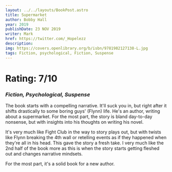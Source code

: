 ```yaml
---
layout: ../../layouts/BookPost.astro
title: Supermarket
author: Bobby Hall
year: 2019
publishDate: 23 NOV 2019
writer: Mark
href: https://twitter.com/_Hopelezz
description: 
img: https://covers.openlibrary.org/b/isbn/9781982127138-L.jpg
tags: Fiction, psychological, Fiction, Suspense
---
```


# Rating: 7/10
### _Fiction, Psychological, Suspense_

The book starts with a compelling narrative. It'll suck you in, but right after it shifts drastically to some boring guys' (Flynn) life. He's an author, writing about a supermarket. For the most part, the story is bland day-to-day nonsense, but with insights into his thoughts on writing his novel.

It's very much like Fight Club in the way to story plays out, but with twists like Flynn breaking the 4th wall or retelling events as if they happened when they're all in his head. This gave the story a fresh take. I very much like the 2nd half of the book more as this is when the story starts getting fleshed out and changes narrative mindsets.

For the most part, it's a solid book for a new author.
